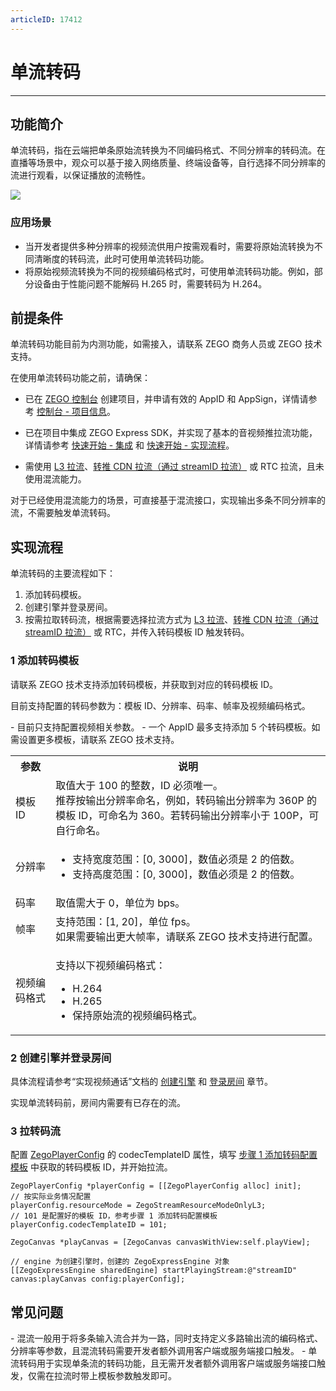 ```yaml
---
articleID: 17412
---
```

# 单流转码

- - -

## 功能简介

单流转码，指在云端把单条原始流转换为不同编码格式、不同分辨率的转码流。在直播等场景中，观众可以基于接入网络质量、终端设备等，自行选择不同分辨率的流进行观看，以保证播放的流畅性。

<Frame width="512" height="auto" caption="">
  <img src="https://doc-media.zego.im/sdk-doc/Pics/Express/Single_stream_transcoding.jpeg" />
</Frame>

### 应用场景

- 当开发者提供多种分辨率的视频流供用户按需观看时，需要将原始流转换为不同清晰度的转码流，此时可使用单流转码功能。
- 将原始视频流转换为不同的视频编码格式时，可使用单流转码功能。例如，部分设备由于性能问题不能解码 H.265 时，需要转码为 H.264。

## 前提条件

<Warning title="注意">


单流转码功能目前为内测功能，如需接入，请联系 ZEGO 商务人员或 ZEGO 技术支持。
</Warning>

在使用单流转码功能之前，请确保：
- 已在 [ZEGO 控制台](https://console.zego.im) 创建项目，并申请有效的 AppID 和 AppSign，详情请参考 [控制台 - 项目信息](/console/project-info)。
- 已在项目中集成 ZEGO Express SDK，并实现了基本的音视频推拉流功能，详情请参考 [快速开始 - 集成](!Integration/SDK_Integration) 和 [快速开始 - 实现流程](!Integration/Solution_Implementation)。

- 需使用 [L3 拉流](!ExpressVideoSDK-Publisher_Player_Advanced/Low_Latency_Live)、[转推 CDN 拉流（通过 streamID 拉流）](!ExpressVideoSDK-Publisher_Player_Advanced/RelayToCDN) 或 RTC 拉流，且未使用混流能力。

<Note title="说明">


对于已经使用混流能力的场景，可直接基于混流接口，实现输出多条不同分辨率的流，不需要触发单流转码。
</Note>


## 实现流程

单流转码的主要流程如下：
1. 添加转码模板。
2. 创建引擎并登录房间。
3. 按需拉取转码流，根据需要选择拉流方式为 [L3 拉流](!ExpressVideoSDK-Publisher_Player_Advanced/Low_Latency_Live)、[转推 CDN 拉流（通过 streamID 拉流）](!ExpressVideoSDK-Publisher_Player_Advanced/RelayToCDN) 或 RTC，并传入转码模板 ID 触发转码。

<a name="step1"></a>

### 1 添加转码模板

请联系 ZEGO 技术支持添加转码模板，并获取到对应的转码模板 ID。

目前支持配置的转码参数为：模板 ID、分辨率、码率、帧率及视频编码格式。

<Warning title="注意">
- 目前只支持配置视频相关参数。
- 一个 AppID 最多支持添加 5 个转码模板。如需设置更多模板，请联系 ZEGO 技术支持。
</Warning>

<table>

<tbody><tr>
<th>参数</th>
<th>说明</th>
</tr>
<tr>
<td>模板 ID</td>
<td>取值大于 100 的整数，ID 必须唯一。<br />推荐按输出分辨率命名，例如，转码输出分辨率为 360P 的模板 ID，可命名为 360。若转码输出分辨率小于 100P，可自行命名。</td>
</tr>
<tr>
<td>分辨率</td>
<td><ul><li>支持宽度范围：[0, 3000]，数值必须是 2 的倍数。</li><li>支持高度范围：[0, 3000]，数值必须是 2 的倍数。</li></ul></td>
</tr>
<tr>
<td>码率</td>
<td>取值需大于 0，单位为 bps。</td>
</tr>
<tr>
<td>帧率</td>
<td>支持范围：[1, 20]，单位 fps。<br />如果需要输出更大帧率，请联系 ZEGO 技术支持进行配置。</td>
</tr>
<tr>
<td>视频编码格式</td>
<td><p>支持以下视频编码格式：</p><ul><li>H.264</li><li>H.265</li><li>保持原始流的视频编码格式。</li></ul></td>
</tr>
</tbody></table>


### 2 创建引擎并登录房间

具体流程请参考“实现视频通话”文档的 [创建引擎](!Integration/Solution_Implementation#createEngine) 和 [登录房间](!Integration/Solution_Implementation#loginRoom) 章节。

<Warning title="注意">

实现单流转码前，房间内需要有已存在的流。
</Warning>

### 3 拉转码流

配置 [ZegoPlayerConfig](@-ZegoPlayerConfig) 的 codecTemplateID 属性，填写 [步骤 1 添加转码配置模板](!Single_stream_transcoding#step1) 中获取的转码模板 ID，并开始拉流。

```objc
ZegoPlayerConfig *playerConfig = [[ZegoPlayerConfig alloc] init];
// 按实际业务情况配置
playerConfig.resourceMode = ZegoStreamResourceModeOnlyL3;
// 101 是配置好的模板 ID，参考步骤 1 添加转码配置模板
playerConfig.codecTemplateID = 101;

ZegoCanvas *playCanvas = [ZegoCanvas canvasWithView:self.playView];

// engine 为创建引擎时，创建的 ZegoExpressEngine 对象
[[ZegoExpressEngine sharedEngine] startPlayingStream:@"streamID" canvas:playCanvas config:playerConfig];
```



## 常见问题

<Accordion title="混流和单流转码的区别是什么？" defaultOpen="false">
- 混流一般用于将多条输入流合并为一路，同时支持定义多路输出流的编码格式、分辨率等参数，且混流转码需要开发者额外调用客户端或服务端接口触发。
- 单流转码用于实现单条流的转码功能，且无需开发者额外调用客户端或服务端接口触发，仅需在拉流时带上模板参数触发即可。
</Accordion>
